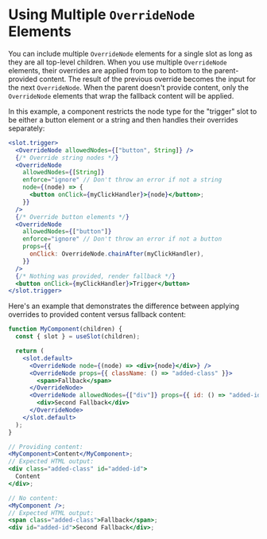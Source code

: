 # Using Multiple `OverrideNode` Elements

You can include multiple `OverrideNode` elements for a single slot as long as
they are all top-level children. When you use multiple `OverrideNode` elements,
their overrides are applied from top to bottom to the parent-provided content.
The result of the previous override becomes the input for the next
`OverrideNode`. When the parent doesn't provide content, only the `OverrideNode`
elements that wrap the fallback content will be applied.

In this example, a component restricts the node type for the "trigger" slot to
be either a button element or a string and then handles their overrides
separately:

```jsx
<slot.trigger>
  <OverrideNode allowedNodes={["button", String]} />
  {/* Override string nodes */}
  <OverrideNode
    allowedNodes={[String]}
    enforce="ignore" // Don't throw an error if not a string
    node={(node) => {
      <button onClick={myClickHandler}>{node}</button>;
    }}
  />
  {/* Override button elements */}
  <OverrideNode
    allowedNodes={["button"]}
    enforce="ignore" // Don't throw an error if not a button
    props={{
      onClick: OverrideNode.chainAfter(myClickHandler),
    }}
  />
  {/* Nothing was provided, render fallback */}
  <button onClick={myClickHandler}>Trigger</button>
</slot.trigger>
```

Here's an example that demonstrates the difference between applying overrides to
provided content versus fallback content:

```jsx
function MyComponent(children) {
  const { slot } = useSlot(children);

  return (
    <slot.default>
      <OverrideNode node={(node) => <div>{node}</div>} />
      <OverrideNode props={{ className: () => "added-class" }}>
        <span>Fallback</span>
      </OverrideNode>
      <OverrideNode allowedNodes={["div"]} props={{ id: () => "added-id" }}>
        <div>Second Fallback</div>
      </OverrideNode>
    </slot.default>
  );
}

// Providing content:
<MyComponent>Content</MyComponent>;
// Expected HTML output:
<div class="added-class" id="added-id">
  Content
</div>;

// No content:
<MyComponent />;
// Expected HTML output:
<span class="added-class">Fallback</span>;
<div id="added-id">Second Fallback</div>;
```
